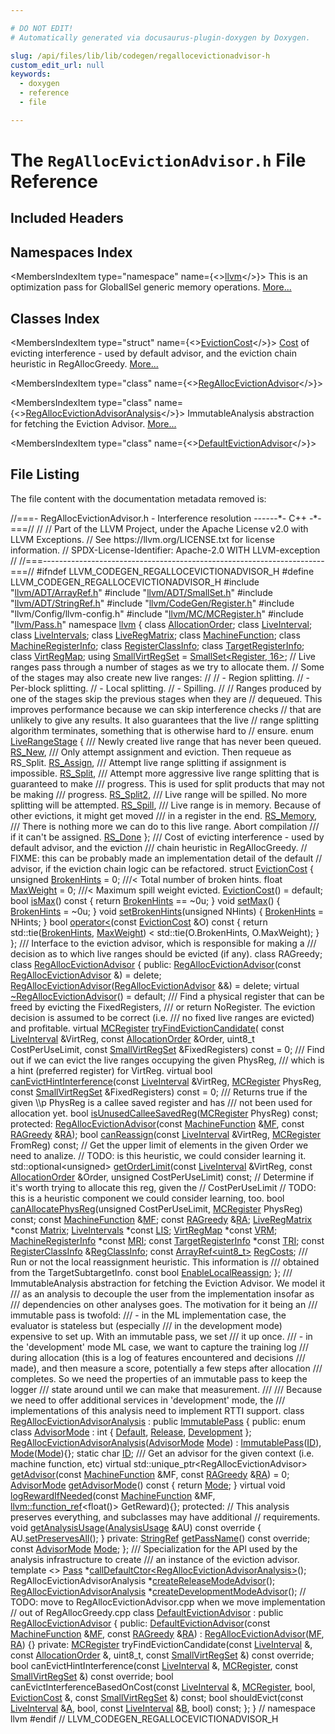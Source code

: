 ```yaml
---

# DO NOT EDIT!
# Automatically generated via docusaurus-plugin-doxygen by Doxygen.

slug: /api/files/lib/lib/codegen/regallocevictionadvisor-h
custom_edit_url: null
keywords:
  - doxygen
  - reference
  - file

---
```





# The `RegAllocEvictionAdvisor.h` File Reference

<DoxygenPage pluginConfig={pluginConfig}>



## Included Headers

<IncludesList>
<IncludesListItem
  filePath="llvm/ADT/ArrayRef.h"
  permalink="/docs/api/files/include/include/llvm/include/llvm/adt/arrayref-h"
  isLocal="true" />
<IncludesListItem
  filePath="llvm/ADT/SmallSet.h"
  permalink="/docs/api/files/include/include/llvm/include/llvm/adt/smallset-h"
  isLocal="true" />
<IncludesListItem
  filePath="llvm/ADT/StringRef.h"
  permalink="/docs/api/files/include/include/llvm/include/llvm/adt/stringref-h"
  isLocal="true" />
<IncludesListItem
  filePath="llvm/CodeGen/Register.h"
  permalink="/docs/api/files/include/include/llvm/include/llvm/codegen/register-h"
  isLocal="true" />
<IncludesListItem
  filePath="llvm/Config/llvm-config.h"
  permalink=""
  isLocal="true" />
<IncludesListItem
  filePath="llvm/MC/MCRegister.h"
  permalink="/docs/api/files/include/include/llvm/include/llvm/mc/mcregister-h"
  isLocal="true" />
<IncludesListItem
  filePath="llvm/Pass.h"
  permalink="/docs/api/files/include/include/llvm/pass-h"
  isLocal="true" />
</IncludesList>

## Namespaces Index

<MembersIndex>

<MembersIndexItem
  type="namespace"
  name={<><a href="/docs/api/namespaces/llvm">llvm</a></>}>
This is an optimization pass for GlobalISel generic memory operations. <a href="/docs/api/namespaces/llvm/#details">More...</a>
</MembersIndexItem>

</MembersIndex>

## Classes Index

<MembersIndex>

<MembersIndexItem
  type="struct"
  name={<><a href="/docs/api/structs/llvm/evictioncost">EvictionCost</a></>}>
<a href="/docs/api/namespaces/llvm/#a19921a3ceb99548f498d3df118eda9ed">Cost</a> of evicting interference - used by default advisor, and the eviction chain heuristic in RegAllocGreedy. <a href="/docs/api/structs/llvm/evictioncost/#details">More...</a>
</MembersIndexItem>

<MembersIndexItem
  type="class"
  name={<><a href="/docs/api/classes/llvm/regallocevictionadvisor">RegAllocEvictionAdvisor</a></>}>
</MembersIndexItem>

<MembersIndexItem
  type="class"
  name={<><a href="/docs/api/classes/llvm/regallocevictionadvisoranalysis">RegAllocEvictionAdvisorAnalysis</a></>}>
ImmutableAnalysis abstraction for fetching the Eviction Advisor. <a href="/docs/api/classes/llvm/regallocevictionadvisoranalysis/#details">More...</a>
</MembersIndexItem>

<MembersIndexItem
  type="class"
  name={<><a href="/docs/api/classes/llvm/defaultevictionadvisor">DefaultEvictionAdvisor</a></>}>
</MembersIndexItem>

</MembersIndex>


## File Listing

The file content with the documentation metadata removed is:

<ProgramListing>

<Link id="l00001" /><CodeLine lineNumber="1"><span class="doxyHighlightComment">//===- RegAllocEvictionAdvisor.h - Interference resolution ------&#42;- C++ -&#42;-===//</span></CodeLine>
<Link id="l00002" /><CodeLine lineNumber="2"><span class="doxyHighlightComment">//</span></CodeLine>
<Link id="l00003" /><CodeLine lineNumber="3"><span class="doxyHighlightComment">// Part of the LLVM Project, under the Apache License v2.0 with LLVM Exceptions.</span></CodeLine>
<Link id="l00004" /><CodeLine lineNumber="4"><span class="doxyHighlightComment">// See https://llvm.org/LICENSE.txt for license information.</span></CodeLine>
<Link id="l00005" /><CodeLine lineNumber="5"><span class="doxyHighlightComment">// SPDX-License-Identifier: Apache-2.0 WITH LLVM-exception</span></CodeLine>
<Link id="l00006" /><CodeLine lineNumber="6"><span class="doxyHighlightComment">//</span></CodeLine>
<Link id="l00007" /><CodeLine lineNumber="7"><span class="doxyHighlightComment">//===----------------------------------------------------------------------===//</span></CodeLine>
<Link id="l00008" /><CodeLine lineNumber="8"></CodeLine>
<Link id="l00009" /><CodeLine lineNumber="9"><span class="doxyHighlightPreprocessor">#ifndef LLVM&#95;CODEGEN&#95;REGALLOCEVICTIONADVISOR&#95;H</span></CodeLine>
<Link id="l00010" /><CodeLine lineNumber="10"><span class="doxyHighlightPreprocessor">#define LLVM&#95;CODEGEN&#95;REGALLOCEVICTIONADVISOR&#95;H</span></CodeLine>
<Link id="l00011" /><CodeLine lineNumber="11"></CodeLine>
<Link id="l00012" /><CodeLine lineNumber="12"><span class="doxyHighlightPreprocessor">#include &quot;<a href="/docs/api/files/include/include/llvm/include/llvm/adt/arrayref-h">llvm/ADT/ArrayRef.h</a>&quot;</span></CodeLine>
<Link id="l00013" /><CodeLine lineNumber="13"><span class="doxyHighlightPreprocessor">#include &quot;<a href="/docs/api/files/include/include/llvm/include/llvm/adt/smallset-h">llvm/ADT/SmallSet.h</a>&quot;</span></CodeLine>
<Link id="l00014" /><CodeLine lineNumber="14"><span class="doxyHighlightPreprocessor">#include &quot;<a href="/docs/api/files/include/include/llvm/include/llvm/adt/stringref-h">llvm/ADT/StringRef.h</a>&quot;</span></CodeLine>
<Link id="l00015" /><CodeLine lineNumber="15"><span class="doxyHighlightPreprocessor">#include &quot;<a href="/docs/api/files/include/include/llvm/include/llvm/codegen/register-h">llvm/CodeGen/Register.h</a>&quot;</span></CodeLine>
<Link id="l00016" /><CodeLine lineNumber="16"><span class="doxyHighlightPreprocessor">#include &quot;llvm/Config/llvm-config.h&quot;</span></CodeLine>
<Link id="l00017" /><CodeLine lineNumber="17"><span class="doxyHighlightPreprocessor">#include &quot;<a href="/docs/api/files/include/include/llvm/include/llvm/mc/mcregister-h">llvm/MC/MCRegister.h</a>&quot;</span></CodeLine>
<Link id="l00018" /><CodeLine lineNumber="18"><span class="doxyHighlightPreprocessor">#include &quot;<a href="/docs/api/files/include/include/llvm/pass-h">llvm/Pass.h</a>&quot;</span></CodeLine>
<Link id="l00019" /><CodeLine lineNumber="19"></CodeLine>
<Link id="l00020" /><CodeLine lineNumber="20"><span class="doxyHighlightKeyword">namespace </span><span class="doxyHighlight"><a href="/docs/api/namespaces/llvm">llvm</a> &#123;</span></CodeLine>
<Link id="l00021" /><CodeLine lineNumber="21"><span class="doxyHighlightKeyword">class </span><span class="doxyHighlight"><a href="/docs/api/classes/llvm/allocationorder">AllocationOrder</a>;</span></CodeLine>
<Link id="l00022" /><CodeLine lineNumber="22"><span class="doxyHighlightKeyword">class </span><span class="doxyHighlight"><a href="/docs/api/classes/llvm/liveinterval">LiveInterval</a>;</span></CodeLine>
<Link id="l00023" /><CodeLine lineNumber="23"><span class="doxyHighlightKeyword">class </span><span class="doxyHighlight"><a href="/docs/api/classes/llvm/liveintervals">LiveIntervals</a>;</span></CodeLine>
<Link id="l00024" /><CodeLine lineNumber="24"><span class="doxyHighlightKeyword">class </span><span class="doxyHighlight"><a href="/docs/api/classes/llvm/liveregmatrix">LiveRegMatrix</a>;</span></CodeLine>
<Link id="l00025" /><CodeLine lineNumber="25"><span class="doxyHighlightKeyword">class </span><span class="doxyHighlight"><a href="/docs/api/classes/llvm/machinefunction">MachineFunction</a>;</span></CodeLine>
<Link id="l00026" /><CodeLine lineNumber="26"><span class="doxyHighlightKeyword">class </span><span class="doxyHighlight"><a href="/docs/api/classes/llvm/machineregisterinfo">MachineRegisterInfo</a>;</span></CodeLine>
<Link id="l00027" /><CodeLine lineNumber="27"><span class="doxyHighlightKeyword">class </span><span class="doxyHighlight"><a href="/docs/api/classes/llvm/registerclassinfo">RegisterClassInfo</a>;</span></CodeLine>
<Link id="l00028" /><CodeLine lineNumber="28"><span class="doxyHighlightKeyword">class </span><span class="doxyHighlight"><a href="/docs/api/classes/llvm/targetregisterinfo">TargetRegisterInfo</a>;</span></CodeLine>
<Link id="l00029" /><CodeLine lineNumber="29"><span class="doxyHighlightKeyword">class </span><span class="doxyHighlight"><a href="/docs/api/classes/llvm/virtregmap">VirtRegMap</a>;</span></CodeLine>
<Link id="l00030" /><CodeLine lineNumber="30"></CodeLine>
<Link id="l00031" /><CodeLine lineNumber="31" lineLink="/docs/api/namespaces/llvm/#a1d6cfdcc234093f39fb0719ddb649500"><span class="doxyHighlightKeyword">using </span><span class="doxyHighlight"><a href="/docs/api/namespaces/llvm/#a1d6cfdcc234093f39fb0719ddb649500">SmallVirtRegSet</a> = <a href="/docs/api/classes/llvm/smallset">SmallSet&lt;Register, 16&gt;</a>;</span></CodeLine>
<Link id="l00032" /><CodeLine lineNumber="32"></CodeLine>
<Link id="l00033" /><CodeLine lineNumber="33"><span class="doxyHighlightComment">// Live ranges pass through a number of stages as we try to allocate them.</span></CodeLine>
<Link id="l00034" /><CodeLine lineNumber="34"><span class="doxyHighlightComment">// Some of the stages may also create new live ranges:</span></CodeLine>
<Link id="l00035" /><CodeLine lineNumber="35"><span class="doxyHighlightComment">//</span></CodeLine>
<Link id="l00036" /><CodeLine lineNumber="36"><span class="doxyHighlightComment">// - Region splitting.</span></CodeLine>
<Link id="l00037" /><CodeLine lineNumber="37"><span class="doxyHighlightComment">// - Per-block splitting.</span></CodeLine>
<Link id="l00038" /><CodeLine lineNumber="38"><span class="doxyHighlightComment">// - Local splitting.</span></CodeLine>
<Link id="l00039" /><CodeLine lineNumber="39"><span class="doxyHighlightComment">// - Spilling.</span></CodeLine>
<Link id="l00040" /><CodeLine lineNumber="40"><span class="doxyHighlightComment">//</span></CodeLine>
<Link id="l00041" /><CodeLine lineNumber="41"><span class="doxyHighlightComment">// Ranges produced by one of the stages skip the previous stages when they are</span></CodeLine>
<Link id="l00042" /><CodeLine lineNumber="42"><span class="doxyHighlightComment">// dequeued. This improves performance because we can skip interference checks</span></CodeLine>
<Link id="l00043" /><CodeLine lineNumber="43"><span class="doxyHighlightComment">// that are unlikely to give any results. It also guarantees that the live</span></CodeLine>
<Link id="l00044" /><CodeLine lineNumber="44"><span class="doxyHighlightComment">// range splitting algorithm terminates, something that is otherwise hard to</span></CodeLine>
<Link id="l00045" /><CodeLine lineNumber="45"><span class="doxyHighlightComment">// ensure.</span></CodeLine>
<Link id="l00046" /><CodeLine lineNumber="46" lineLink="/docs/api/namespaces/llvm/#a81973eb0c2304a2d8a2f44d7d3da8fa4"><span class="doxyHighlightKeyword">enum</span><span class="doxyHighlight"> <a href="/docs/api/namespaces/llvm/#a81973eb0c2304a2d8a2f44d7d3da8fa4">LiveRangeStage</a> &#123;</span></CodeLine>
<Link id="l00047" /><CodeLine lineNumber="47"><span class="doxyHighlightComment">  /// Newly created live range that has never been queued.</span></CodeLine>
<Link id="l00048" /><CodeLine lineNumber="48" lineLink="/docs/api/namespaces/llvm/#a81973eb0c2304a2d8a2f44d7d3da8fa4aaf834b42b2a0d02d826326e0f0ec6d17"><span class="doxyHighlight">  <a href="/docs/api/namespaces/llvm/#a81973eb0c2304a2d8a2f44d7d3da8fa4aaf834b42b2a0d02d826326e0f0ec6d17">RS&#95;New</a>,</span></CodeLine>
<Link id="l00049" /><CodeLine lineNumber="49"></CodeLine>
<Link id="l00050" /><CodeLine lineNumber="50"><span class="doxyHighlightComment">  /// Only attempt assignment and eviction. Then requeue as RS&#95;Split.</span></CodeLine>
<Link id="l00051" /><CodeLine lineNumber="51" lineLink="/docs/api/namespaces/llvm/#a81973eb0c2304a2d8a2f44d7d3da8fa4ab9fd263985d7038e6bf2aa95b9d78f71"><span class="doxyHighlight">  <a href="/docs/api/namespaces/llvm/#a81973eb0c2304a2d8a2f44d7d3da8fa4ab9fd263985d7038e6bf2aa95b9d78f71">RS&#95;Assign</a>,</span></CodeLine>
<Link id="l00052" /><CodeLine lineNumber="52"></CodeLine>
<Link id="l00053" /><CodeLine lineNumber="53"><span class="doxyHighlightComment">  /// Attempt live range splitting if assignment is impossible.</span></CodeLine>
<Link id="l00054" /><CodeLine lineNumber="54" lineLink="/docs/api/namespaces/llvm/#a81973eb0c2304a2d8a2f44d7d3da8fa4aa1960643af2f8c3fe5c97a4cda996619"><span class="doxyHighlight">  <a href="/docs/api/namespaces/llvm/#a81973eb0c2304a2d8a2f44d7d3da8fa4aa1960643af2f8c3fe5c97a4cda996619">RS&#95;Split</a>,</span></CodeLine>
<Link id="l00055" /><CodeLine lineNumber="55"></CodeLine>
<Link id="l00056" /><CodeLine lineNumber="56"><span class="doxyHighlightComment">  /// Attempt more aggressive live range splitting that is guaranteed to make</span></CodeLine>
<Link id="l00057" /><CodeLine lineNumber="57"><span class="doxyHighlightComment">  /// progress.  This is used for split products that may not be making</span></CodeLine>
<Link id="l00058" /><CodeLine lineNumber="58"><span class="doxyHighlightComment">  /// progress.</span></CodeLine>
<Link id="l00059" /><CodeLine lineNumber="59" lineLink="/docs/api/namespaces/llvm/#a81973eb0c2304a2d8a2f44d7d3da8fa4a19273cebb739bf7e6bf1acc0393c6dad"><span class="doxyHighlight">  <a href="/docs/api/namespaces/llvm/#a81973eb0c2304a2d8a2f44d7d3da8fa4a19273cebb739bf7e6bf1acc0393c6dad">RS&#95;Split2</a>,</span></CodeLine>
<Link id="l00060" /><CodeLine lineNumber="60"></CodeLine>
<Link id="l00061" /><CodeLine lineNumber="61"><span class="doxyHighlightComment">  /// Live range will be spilled.  No more splitting will be attempted.</span></CodeLine>
<Link id="l00062" /><CodeLine lineNumber="62" lineLink="/docs/api/namespaces/llvm/#a81973eb0c2304a2d8a2f44d7d3da8fa4a9cd7330a76c1cb3b85bc898ff6d80fba"><span class="doxyHighlight">  <a href="/docs/api/namespaces/llvm/#a81973eb0c2304a2d8a2f44d7d3da8fa4a9cd7330a76c1cb3b85bc898ff6d80fba">RS&#95;Spill</a>,</span></CodeLine>
<Link id="l00063" /><CodeLine lineNumber="63"></CodeLine>
<Link id="l00064" /><CodeLine lineNumber="64"><span class="doxyHighlightComment">  /// Live range is in memory. Because of other evictions, it might get moved</span></CodeLine>
<Link id="l00065" /><CodeLine lineNumber="65"><span class="doxyHighlightComment">  /// in a register in the end.</span></CodeLine>
<Link id="l00066" /><CodeLine lineNumber="66" lineLink="/docs/api/namespaces/llvm/#a81973eb0c2304a2d8a2f44d7d3da8fa4ae983c4728340c2ff4e464b1eb59016ac"><span class="doxyHighlight">  <a href="/docs/api/namespaces/llvm/#a81973eb0c2304a2d8a2f44d7d3da8fa4ae983c4728340c2ff4e464b1eb59016ac">RS&#95;Memory</a>,</span></CodeLine>
<Link id="l00067" /><CodeLine lineNumber="67"></CodeLine>
<Link id="l00068" /><CodeLine lineNumber="68"><span class="doxyHighlightComment">  /// There is nothing more we can do to this live range.  Abort compilation</span></CodeLine>
<Link id="l00069" /><CodeLine lineNumber="69"><span class="doxyHighlightComment">  /// if it can&#39;t be assigned.</span></CodeLine>
<Link id="l00070" /><CodeLine lineNumber="70" lineLink="/docs/api/namespaces/llvm/#a81973eb0c2304a2d8a2f44d7d3da8fa4ab3dc0864c572a7f8895334b0f8d235d4"><span class="doxyHighlight">  <a href="/docs/api/namespaces/llvm/#a81973eb0c2304a2d8a2f44d7d3da8fa4ab3dc0864c572a7f8895334b0f8d235d4">RS&#95;Done</a></span></CodeLine>
<Link id="l00071" /><CodeLine lineNumber="71"><span class="doxyHighlight">&#125;;</span></CodeLine>
<Link id="l00072" /><CodeLine lineNumber="72"></CodeLine>
<Link id="l00073" /><CodeLine lineNumber="73"><span class="doxyHighlightComment">/// Cost of evicting interference - used by default advisor, and the eviction</span></CodeLine>
<Link id="l00074" /><CodeLine lineNumber="74"><span class="doxyHighlightComment">/// chain heuristic in RegAllocGreedy.</span></CodeLine>
<Link id="l00075" /><CodeLine lineNumber="75"><span class="doxyHighlightComment">// FIXME: this can be probably made an implementation detail of the default</span></CodeLine>
<Link id="l00076" /><CodeLine lineNumber="76"><span class="doxyHighlightComment">// advisor, if the eviction chain logic can be refactored.</span></CodeLine>
<Link id="l00077" /><CodeLine lineNumber="77" lineLink="/docs/api/structs/llvm/evictioncost"><span class="doxyHighlightKeyword">struct </span><span class="doxyHighlight"><a href="/docs/api/structs/llvm/evictioncost/#a68797a3f2fe593444039c2d42dd6dc73">EvictionCost</a> &#123;</span></CodeLine>
<Link id="l00078" /><CodeLine lineNumber="78" lineLink="/docs/api/structs/llvm/evictioncost/#a8008c0c74a3072c94a2884490c9afd85"><span class="doxyHighlight">  </span><span class="doxyHighlightKeywordType">unsigned</span><span class="doxyHighlight"> <a href="/docs/api/structs/llvm/evictioncost/#a8008c0c74a3072c94a2884490c9afd85">BrokenHints</a> = 0; </span><span class="doxyHighlightComment">///&lt; Total number of broken hints.</span></CodeLine>
<Link id="l00079" /><CodeLine lineNumber="79" lineLink="/docs/api/structs/llvm/evictioncost/#a9a08b74d862e71c5e6268808ac546fad"><span class="doxyHighlight">  </span><span class="doxyHighlightKeywordType">float</span><span class="doxyHighlight"> <a href="/docs/api/structs/llvm/evictioncost/#a9a08b74d862e71c5e6268808ac546fad">MaxWeight</a> = 0;      </span><span class="doxyHighlightComment">///&lt; Maximum spill weight evicted.</span></CodeLine>
<Link id="l00080" /><CodeLine lineNumber="80"></CodeLine>
<Link id="l00081" /><CodeLine lineNumber="81" lineLink="/docs/api/structs/llvm/evictioncost/#a68797a3f2fe593444039c2d42dd6dc73"><span class="doxyHighlight">  <a href="/docs/api/structs/llvm/evictioncost/#a68797a3f2fe593444039c2d42dd6dc73">EvictionCost</a>() = </span><span class="doxyHighlightKeywordFlow">default</span><span class="doxyHighlight">;</span></CodeLine>
<Link id="l00082" /><CodeLine lineNumber="82"></CodeLine>
<Link id="l00083" /><CodeLine lineNumber="83" lineLink="/docs/api/structs/llvm/evictioncost/#a448edc968e9496c021b525db32d4fd7b"><span class="doxyHighlight">  </span><span class="doxyHighlightKeywordType">bool</span><span class="doxyHighlight"> <a href="/docs/api/structs/llvm/evictioncost/#a448edc968e9496c021b525db32d4fd7b">isMax</a>()</span><span class="doxyHighlightKeyword"> const </span><span class="doxyHighlight">&#123; </span><span class="doxyHighlightKeywordFlow">return</span><span class="doxyHighlight"> <a href="/docs/api/structs/llvm/evictioncost/#a8008c0c74a3072c94a2884490c9afd85">BrokenHints</a> == ~0u; &#125;</span></CodeLine>
<Link id="l00084" /><CodeLine lineNumber="84"></CodeLine>
<Link id="l00085" /><CodeLine lineNumber="85" lineLink="/docs/api/structs/llvm/evictioncost/#ae282295291d163f681593b5ba5dae790"><span class="doxyHighlight">  </span><span class="doxyHighlightKeywordType">void</span><span class="doxyHighlight"> <a href="/docs/api/structs/llvm/evictioncost/#ae282295291d163f681593b5ba5dae790">setMax</a>() &#123; <a href="/docs/api/structs/llvm/evictioncost/#a8008c0c74a3072c94a2884490c9afd85">BrokenHints</a> = ~0u; &#125;</span></CodeLine>
<Link id="l00086" /><CodeLine lineNumber="86"></CodeLine>
<Link id="l00087" /><CodeLine lineNumber="87" lineLink="/docs/api/structs/llvm/evictioncost/#af4919b2f47e0c0b353dd204c3080a911"><span class="doxyHighlight">  </span><span class="doxyHighlightKeywordType">void</span><span class="doxyHighlight"> <a href="/docs/api/structs/llvm/evictioncost/#af4919b2f47e0c0b353dd204c3080a911">setBrokenHints</a>(</span><span class="doxyHighlightKeywordType">unsigned</span><span class="doxyHighlight"> NHints) &#123; <a href="/docs/api/structs/llvm/evictioncost/#a8008c0c74a3072c94a2884490c9afd85">BrokenHints</a> = NHints; &#125;</span></CodeLine>
<Link id="l00088" /><CodeLine lineNumber="88"></CodeLine>
<Link id="l00089" /><CodeLine lineNumber="89" lineLink="/docs/api/structs/llvm/evictioncost/#a99ce8d8f16de5a55d2acc4675c8d20f9"><span class="doxyHighlight">  </span><span class="doxyHighlightKeywordType">bool</span><span class="doxyHighlight"> <a href="/docs/api/structs/llvm/evictioncost/#a99ce8d8f16de5a55d2acc4675c8d20f9">operator&lt;</a>(</span><span class="doxyHighlightKeyword">const</span><span class="doxyHighlight"> <a href="/docs/api/structs/llvm/evictioncost/#a68797a3f2fe593444039c2d42dd6dc73">EvictionCost</a> &amp;O)</span><span class="doxyHighlightKeyword"> const </span><span class="doxyHighlight">&#123;</span></CodeLine>
<Link id="l00090" /><CodeLine lineNumber="90"><span class="doxyHighlight">    </span><span class="doxyHighlightKeywordFlow">return</span><span class="doxyHighlight"> std::tie(<a href="/docs/api/structs/llvm/evictioncost/#a8008c0c74a3072c94a2884490c9afd85">BrokenHints</a>, <a href="/docs/api/structs/llvm/evictioncost/#a9a08b74d862e71c5e6268808ac546fad">MaxWeight</a>) &lt;</span></CodeLine>
<Link id="l00091" /><CodeLine lineNumber="91"><span class="doxyHighlight">           std::tie(O.BrokenHints, O.MaxWeight);</span></CodeLine>
<Link id="l00092" /><CodeLine lineNumber="92"><span class="doxyHighlight">  &#125;</span></CodeLine>
<Link id="l00093" /><CodeLine lineNumber="93"><span class="doxyHighlight">&#125;;</span></CodeLine>
<Link id="l00094" /><CodeLine lineNumber="94"></CodeLine>
<Link id="l00095" /><CodeLine lineNumber="95"><span class="doxyHighlightComment">/// Interface to the eviction advisor, which is responsible for making a</span></CodeLine>
<Link id="l00096" /><CodeLine lineNumber="96"><span class="doxyHighlightComment">/// decision as to which live ranges should be evicted (if any).</span></CodeLine>
<Link id="l00097" /><CodeLine lineNumber="97"><span class="doxyHighlightKeyword">class </span><span class="doxyHighlight">RAGreedy;</span></CodeLine>
<Link id="l00098" /><CodeLine lineNumber="98" lineLink="/docs/api/classes/llvm/regallocevictionadvisor"><span class="doxyHighlightKeyword">class </span><span class="doxyHighlight"><a href="/docs/api/classes/llvm/regallocevictionadvisor/#a8b0b4e86b4e406fa43f4768f55dd738f">RegAllocEvictionAdvisor</a> &#123;</span></CodeLine>
<Link id="l00099" /><CodeLine lineNumber="99"><span class="doxyHighlightKeyword">public</span><span class="doxyHighlight">:</span></CodeLine>
<Link id="l00100" /><CodeLine lineNumber="100" lineLink="/docs/api/classes/llvm/regallocevictionadvisor/#a8b0b4e86b4e406fa43f4768f55dd738f"><span class="doxyHighlight">  <a href="/docs/api/classes/llvm/regallocevictionadvisor/#a8b0b4e86b4e406fa43f4768f55dd738f">RegAllocEvictionAdvisor</a>(</span><span class="doxyHighlightKeyword">const</span><span class="doxyHighlight"> <a href="/docs/api/classes/llvm/regallocevictionadvisor/#a8b0b4e86b4e406fa43f4768f55dd738f">RegAllocEvictionAdvisor</a> &amp;) = </span><span class="doxyHighlightKeyword">delete</span><span class="doxyHighlight">;</span></CodeLine>
<Link id="l00101" /><CodeLine lineNumber="101" lineLink="/docs/api/classes/llvm/regallocevictionadvisor/#a1d4996508f4a35ec7352f1875d0d64c8"><span class="doxyHighlight">  <a href="/docs/api/classes/llvm/regallocevictionadvisor/#a1d4996508f4a35ec7352f1875d0d64c8">RegAllocEvictionAdvisor</a>(<a href="/docs/api/classes/llvm/regallocevictionadvisor/#a8b0b4e86b4e406fa43f4768f55dd738f">RegAllocEvictionAdvisor</a> &amp;&amp;) = </span><span class="doxyHighlightKeyword">delete</span><span class="doxyHighlight">;</span></CodeLine>
<Link id="l00102" /><CodeLine lineNumber="102" lineLink="/docs/api/classes/llvm/regallocevictionadvisor/#ab2c111eb8eb4d1a6dfbc44771fc7550e"><span class="doxyHighlight">  </span><span class="doxyHighlightKeyword">virtual</span><span class="doxyHighlight"> <a href="/docs/api/classes/llvm/regallocevictionadvisor/#ab2c111eb8eb4d1a6dfbc44771fc7550e">~RegAllocEvictionAdvisor</a>() = </span><span class="doxyHighlightKeywordFlow">default</span><span class="doxyHighlight">;</span></CodeLine>
<Link id="l00103" /><CodeLine lineNumber="103"></CodeLine>
<Link id="l00104" /><CodeLine lineNumber="104"><span class="doxyHighlightComment">  /// Find a physical register that can be freed by evicting the FixedRegisters,</span></CodeLine>
<Link id="l00105" /><CodeLine lineNumber="105"><span class="doxyHighlightComment">  /// or return NoRegister. The eviction decision is assumed to be correct (i.e.</span></CodeLine>
<Link id="l00106" /><CodeLine lineNumber="106"><span class="doxyHighlightComment">  /// no fixed live ranges are evicted) and profitable.</span></CodeLine>
<Link id="l00107" /><CodeLine lineNumber="107" lineLink="/docs/api/classes/llvm/regallocevictionadvisor/#a4788ed56977563b684675e9394cbb56f"><span class="doxyHighlight">  </span><span class="doxyHighlightKeyword">virtual</span><span class="doxyHighlight"> <a href="/docs/api/classes/llvm/mcregister">MCRegister</a> <a href="/docs/api/classes/llvm/regallocevictionadvisor/#a4788ed56977563b684675e9394cbb56f">tryFindEvictionCandidate</a>(</span></CodeLine>
<Link id="l00108" /><CodeLine lineNumber="108"><span class="doxyHighlight">      </span><span class="doxyHighlightKeyword">const</span><span class="doxyHighlight"> <a href="/docs/api/classes/llvm/liveinterval">LiveInterval</a> &amp;VirtReg, </span><span class="doxyHighlightKeyword">const</span><span class="doxyHighlight"> <a href="/docs/api/classes/llvm/allocationorder">AllocationOrder</a> &amp;Order,</span></CodeLine>
<Link id="l00109" /><CodeLine lineNumber="109"><span class="doxyHighlight">      uint8&#95;t CostPerUseLimit, </span><span class="doxyHighlightKeyword">const</span><span class="doxyHighlight"> <a href="/docs/api/namespaces/llvm/#a1d6cfdcc234093f39fb0719ddb649500">SmallVirtRegSet</a> &amp;FixedRegisters) </span><span class="doxyHighlightKeyword">const</span><span class="doxyHighlight"> = 0;</span></CodeLine>
<Link id="l00110" /><CodeLine lineNumber="110"></CodeLine>
<Link id="l00111" /><CodeLine lineNumber="111"><span class="doxyHighlightComment">  /// Find out if we can evict the live ranges occupying the given PhysReg,</span></CodeLine>
<Link id="l00112" /><CodeLine lineNumber="112"><span class="doxyHighlightComment">  /// which is a hint (preferred register) for VirtReg.</span></CodeLine>
<Link id="l00113" /><CodeLine lineNumber="113"><span class="doxyHighlight">  </span><span class="doxyHighlightKeyword">virtual</span><span class="doxyHighlight"> </span><span class="doxyHighlightKeywordType">bool</span></CodeLine>
<Link id="l00114" /><CodeLine lineNumber="114" lineLink="/docs/api/classes/llvm/regallocevictionadvisor/#a12fa23ba554defbd00ab700ffece0eb5"><span class="doxyHighlight">  <a href="/docs/api/classes/llvm/regallocevictionadvisor/#a12fa23ba554defbd00ab700ffece0eb5">canEvictHintInterference</a>(</span><span class="doxyHighlightKeyword">const</span><span class="doxyHighlight"> <a href="/docs/api/classes/llvm/liveinterval">LiveInterval</a> &amp;VirtReg, <a href="/docs/api/classes/llvm/mcregister">MCRegister</a> PhysReg,</span></CodeLine>
<Link id="l00115" /><CodeLine lineNumber="115"><span class="doxyHighlight">                           </span><span class="doxyHighlightKeyword">const</span><span class="doxyHighlight"> <a href="/docs/api/namespaces/llvm/#a1d6cfdcc234093f39fb0719ddb649500">SmallVirtRegSet</a> &amp;FixedRegisters) </span><span class="doxyHighlightKeyword">const</span><span class="doxyHighlight"> = 0;</span></CodeLine>
<Link id="l00116" /><CodeLine lineNumber="116"></CodeLine>
<Link id="l00117" /><CodeLine lineNumber="117"><span class="doxyHighlightComment">  /// Returns true if the given \\p PhysReg is a callee saved register and has</span></CodeLine>
<Link id="l00118" /><CodeLine lineNumber="118"><span class="doxyHighlightComment">  /// not been used for allocation yet.</span></CodeLine>
<Link id="l00119" /><CodeLine lineNumber="119"><span class="doxyHighlight">  </span><span class="doxyHighlightKeywordType">bool</span><span class="doxyHighlight"> <a href="/docs/api/classes/llvm/regallocevictionadvisor/#a7668040bfd8eabd52974d0d17645c5f3">isUnusedCalleeSavedReg</a>(<a href="/docs/api/classes/llvm/mcregister">MCRegister</a> PhysReg) </span><span class="doxyHighlightKeyword">const</span><span class="doxyHighlight">;</span></CodeLine>
<Link id="l00120" /><CodeLine lineNumber="120"></CodeLine>
<Link id="l00121" /><CodeLine lineNumber="121"><span class="doxyHighlightKeyword">protected</span><span class="doxyHighlight">:</span></CodeLine>
<Link id="l00122" /><CodeLine lineNumber="122"><span class="doxyHighlight">  <a href="/docs/api/classes/llvm/regallocevictionadvisor/#a8b0b4e86b4e406fa43f4768f55dd738f">RegAllocEvictionAdvisor</a>(</span><span class="doxyHighlightKeyword">const</span><span class="doxyHighlight"> <a href="/docs/api/classes/llvm/machinefunction">MachineFunction</a> &amp;<a href="/docs/api/classes/llvm/regallocevictionadvisor/#a6ef24df2a7b1a0c199e1933face85e44">MF</a>, </span><span class="doxyHighlightKeyword">const</span><span class="doxyHighlight"> <a href="/docs/api/classes/llvm/ragreedy">RAGreedy</a> &amp;<a href="/docs/api/classes/llvm/regallocevictionadvisor/#a81658f4e8af40f2d2a6bb91ea807042b">RA</a>);</span></CodeLine>
<Link id="l00123" /><CodeLine lineNumber="123"></CodeLine>
<Link id="l00124" /><CodeLine lineNumber="124"><span class="doxyHighlight">  </span><span class="doxyHighlightKeywordType">bool</span><span class="doxyHighlight"> <a href="/docs/api/classes/llvm/regallocevictionadvisor/#ab0ec56bd57b2676e33aa9f1b0213f0a4">canReassign</a>(</span><span class="doxyHighlightKeyword">const</span><span class="doxyHighlight"> <a href="/docs/api/classes/llvm/liveinterval">LiveInterval</a> &amp;VirtReg, <a href="/docs/api/classes/llvm/mcregister">MCRegister</a> FromReg) </span><span class="doxyHighlightKeyword">const</span><span class="doxyHighlight">;</span></CodeLine>
<Link id="l00125" /><CodeLine lineNumber="125"></CodeLine>
<Link id="l00126" /><CodeLine lineNumber="126"><span class="doxyHighlight">  </span><span class="doxyHighlightComment">// Get the upper limit of elements in the given Order we need to analize.</span></CodeLine>
<Link id="l00127" /><CodeLine lineNumber="127"><span class="doxyHighlight">  </span><span class="doxyHighlightComment">// TODO: is this heuristic,  we could consider learning it.</span></CodeLine>
<Link id="l00128" /><CodeLine lineNumber="128"><span class="doxyHighlight">  std::optional&lt;unsigned&gt; <a href="/docs/api/classes/llvm/regallocevictionadvisor/#a3d78f0675943050b646535282e211da6">getOrderLimit</a>(</span><span class="doxyHighlightKeyword">const</span><span class="doxyHighlight"> <a href="/docs/api/classes/llvm/liveinterval">LiveInterval</a> &amp;VirtReg,</span></CodeLine>
<Link id="l00129" /><CodeLine lineNumber="129"><span class="doxyHighlight">                                        </span><span class="doxyHighlightKeyword">const</span><span class="doxyHighlight"> <a href="/docs/api/classes/llvm/allocationorder">AllocationOrder</a> &amp;Order,</span></CodeLine>
<Link id="l00130" /><CodeLine lineNumber="130"><span class="doxyHighlight">                                        </span><span class="doxyHighlightKeywordType">unsigned</span><span class="doxyHighlight"> CostPerUseLimit) </span><span class="doxyHighlightKeyword">const</span><span class="doxyHighlight">;</span></CodeLine>
<Link id="l00131" /><CodeLine lineNumber="131"></CodeLine>
<Link id="l00132" /><CodeLine lineNumber="132"><span class="doxyHighlight">  </span><span class="doxyHighlightComment">// Determine if it&#39;s worth trying to allocate this reg, given the</span></CodeLine>
<Link id="l00133" /><CodeLine lineNumber="133"><span class="doxyHighlight">  </span><span class="doxyHighlightComment">// CostPerUseLimit</span></CodeLine>
<Link id="l00134" /><CodeLine lineNumber="134"><span class="doxyHighlight">  </span><span class="doxyHighlightComment">// TODO: this is a heuristic component we could consider learning, too.</span></CodeLine>
<Link id="l00135" /><CodeLine lineNumber="135"><span class="doxyHighlight">  </span><span class="doxyHighlightKeywordType">bool</span><span class="doxyHighlight"> <a href="/docs/api/classes/llvm/regallocevictionadvisor/#ab73980ecf32dc1f8119938c7bfb390cc">canAllocatePhysReg</a>(</span><span class="doxyHighlightKeywordType">unsigned</span><span class="doxyHighlight"> CostPerUseLimit, <a href="/docs/api/classes/llvm/mcregister">MCRegister</a> PhysReg) </span><span class="doxyHighlightKeyword">const</span><span class="doxyHighlight">;</span></CodeLine>
<Link id="l00136" /><CodeLine lineNumber="136"></CodeLine>
<Link id="l00137" /><CodeLine lineNumber="137" lineLink="/docs/api/classes/llvm/regallocevictionadvisor/#a6ef24df2a7b1a0c199e1933face85e44"><span class="doxyHighlight">  </span><span class="doxyHighlightKeyword">const</span><span class="doxyHighlight"> <a href="/docs/api/classes/llvm/machinefunction">MachineFunction</a> &amp;<a href="/docs/api/classes/llvm/regallocevictionadvisor/#a6ef24df2a7b1a0c199e1933face85e44">MF</a>;</span></CodeLine>
<Link id="l00138" /><CodeLine lineNumber="138" lineLink="/docs/api/classes/llvm/regallocevictionadvisor/#a81658f4e8af40f2d2a6bb91ea807042b"><span class="doxyHighlight">  </span><span class="doxyHighlightKeyword">const</span><span class="doxyHighlight"> <a href="/docs/api/classes/llvm/ragreedy">RAGreedy</a> &amp;<a href="/docs/api/classes/llvm/regallocevictionadvisor/#a81658f4e8af40f2d2a6bb91ea807042b">RA</a>;</span></CodeLine>
<Link id="l00139" /><CodeLine lineNumber="139" lineLink="/docs/api/classes/llvm/regallocevictionadvisor/#ad92ce3f6ffed2f967f22e87b8ff84400"><span class="doxyHighlight">  <a href="/docs/api/classes/llvm/liveregmatrix">LiveRegMatrix</a> &#42;</span><span class="doxyHighlightKeyword">const</span><span class="doxyHighlight"> <a href="/docs/api/classes/llvm/regallocevictionadvisor/#ad92ce3f6ffed2f967f22e87b8ff84400">Matrix</a>;</span></CodeLine>
<Link id="l00140" /><CodeLine lineNumber="140" lineLink="/docs/api/classes/llvm/regallocevictionadvisor/#ac66a00c77cf643e5e9f9074bf0f96425"><span class="doxyHighlight">  <a href="/docs/api/classes/llvm/liveintervals">LiveIntervals</a> &#42;</span><span class="doxyHighlightKeyword">const</span><span class="doxyHighlight"> <a href="/docs/api/classes/llvm/regallocevictionadvisor/#ac66a00c77cf643e5e9f9074bf0f96425">LIS</a>;</span></CodeLine>
<Link id="l00141" /><CodeLine lineNumber="141" lineLink="/docs/api/classes/llvm/regallocevictionadvisor/#a6e2aaf9500c32aa637f07121dc21fd17"><span class="doxyHighlight">  <a href="/docs/api/classes/llvm/virtregmap">VirtRegMap</a> &#42;</span><span class="doxyHighlightKeyword">const</span><span class="doxyHighlight"> <a href="/docs/api/classes/llvm/regallocevictionadvisor/#a6e2aaf9500c32aa637f07121dc21fd17">VRM</a>;</span></CodeLine>
<Link id="l00142" /><CodeLine lineNumber="142" lineLink="/docs/api/classes/llvm/regallocevictionadvisor/#a5d4eb87adc2921aca1db9e5270ad210e"><span class="doxyHighlight">  <a href="/docs/api/classes/llvm/machineregisterinfo">MachineRegisterInfo</a> &#42;</span><span class="doxyHighlightKeyword">const</span><span class="doxyHighlight"> <a href="/docs/api/classes/llvm/regallocevictionadvisor/#a5d4eb87adc2921aca1db9e5270ad210e">MRI</a>;</span></CodeLine>
<Link id="l00143" /><CodeLine lineNumber="143" lineLink="/docs/api/classes/llvm/regallocevictionadvisor/#a00156681d3902a949b4c2e1dfe97bb15"><span class="doxyHighlight">  </span><span class="doxyHighlightKeyword">const</span><span class="doxyHighlight"> <a href="/docs/api/classes/llvm/targetregisterinfo">TargetRegisterInfo</a> &#42;</span><span class="doxyHighlightKeyword">const</span><span class="doxyHighlight"> <a href="/docs/api/classes/llvm/regallocevictionadvisor/#a00156681d3902a949b4c2e1dfe97bb15">TRI</a>;</span></CodeLine>
<Link id="l00144" /><CodeLine lineNumber="144" lineLink="/docs/api/classes/llvm/regallocevictionadvisor/#a6311e341e3f7596d6fb11d181dc251ed"><span class="doxyHighlight">  </span><span class="doxyHighlightKeyword">const</span><span class="doxyHighlight"> <a href="/docs/api/classes/llvm/registerclassinfo">RegisterClassInfo</a> &amp;<a href="/docs/api/classes/llvm/regallocevictionadvisor/#a6311e341e3f7596d6fb11d181dc251ed">RegClassInfo</a>;</span></CodeLine>
<Link id="l00145" /><CodeLine lineNumber="145" lineLink="/docs/api/classes/llvm/regallocevictionadvisor/#a5950a465d7e126c5ef6360ae19855938"><span class="doxyHighlight">  </span><span class="doxyHighlightKeyword">const</span><span class="doxyHighlight"> <a href="/docs/api/classes/llvm/arrayref">ArrayRef&lt;uint8&#95;t&gt;</a> <a href="/docs/api/classes/llvm/regallocevictionadvisor/#a5950a465d7e126c5ef6360ae19855938">RegCosts</a>;</span></CodeLine>
<Link id="l00146" /><CodeLine lineNumber="146"></CodeLine>
<Link id="l00147" /><CodeLine lineNumber="147"><span class="doxyHighlightComment">  /// Run or not the local reassignment heuristic. This information is</span></CodeLine>
<Link id="l00148" /><CodeLine lineNumber="148"><span class="doxyHighlightComment">  /// obtained from the TargetSubtargetInfo.</span></CodeLine>
<Link id="l00149" /><CodeLine lineNumber="149" lineLink="/docs/api/classes/llvm/regallocevictionadvisor/#ab1e7ca6190354a4ad9bb230a96622bae"><span class="doxyHighlight">  </span><span class="doxyHighlightKeyword">const</span><span class="doxyHighlight"> </span><span class="doxyHighlightKeywordType">bool</span><span class="doxyHighlight"> <a href="/docs/api/classes/llvm/regallocevictionadvisor/#ab1e7ca6190354a4ad9bb230a96622bae">EnableLocalReassign</a>;</span></CodeLine>
<Link id="l00150" /><CodeLine lineNumber="150"><span class="doxyHighlight">&#125;;</span></CodeLine>
<Link id="l00151" /><CodeLine lineNumber="151"></CodeLine>
<Link id="l00152" /><CodeLine lineNumber="152"><span class="doxyHighlightComment">/// ImmutableAnalysis abstraction for fetching the Eviction Advisor. We model it</span></CodeLine>
<Link id="l00153" /><CodeLine lineNumber="153"><span class="doxyHighlightComment">/// as an analysis to decouple the user from the implementation insofar as</span></CodeLine>
<Link id="l00154" /><CodeLine lineNumber="154"><span class="doxyHighlightComment">/// dependencies on other analyses goes. The motivation for it being an</span></CodeLine>
<Link id="l00155" /><CodeLine lineNumber="155"><span class="doxyHighlightComment">/// immutable pass is twofold:</span></CodeLine>
<Link id="l00156" /><CodeLine lineNumber="156"><span class="doxyHighlightComment">/// - in the ML implementation case, the evaluator is stateless but (especially</span></CodeLine>
<Link id="l00157" /><CodeLine lineNumber="157"><span class="doxyHighlightComment">/// in the development mode) expensive to set up. With an immutable pass, we set</span></CodeLine>
<Link id="l00158" /><CodeLine lineNumber="158"><span class="doxyHighlightComment">/// it up once.</span></CodeLine>
<Link id="l00159" /><CodeLine lineNumber="159"><span class="doxyHighlightComment">/// - in the &#39;development&#39; mode ML case, we want to capture the training log</span></CodeLine>
<Link id="l00160" /><CodeLine lineNumber="160"><span class="doxyHighlightComment">/// during allocation (this is a log of features encountered and decisions</span></CodeLine>
<Link id="l00161" /><CodeLine lineNumber="161"><span class="doxyHighlightComment">/// made), and then measure a score, potentially a few steps after allocation</span></CodeLine>
<Link id="l00162" /><CodeLine lineNumber="162"><span class="doxyHighlightComment">/// completes. So we need the properties of an immutable pass to keep the logger</span></CodeLine>
<Link id="l00163" /><CodeLine lineNumber="163"><span class="doxyHighlightComment">/// state around until we can make that measurement.</span></CodeLine>
<Link id="l00164" /><CodeLine lineNumber="164"><span class="doxyHighlightComment">///</span></CodeLine>
<Link id="l00165" /><CodeLine lineNumber="165"><span class="doxyHighlightComment">/// Because we need to offer additional services in &#39;development&#39; mode, the</span></CodeLine>
<Link id="l00166" /><CodeLine lineNumber="166"><span class="doxyHighlightComment">/// implementations of this analysis need to implement RTTI support.</span></CodeLine>
<Link id="l00167" /><CodeLine lineNumber="167" lineLink="/docs/api/classes/llvm/regallocevictionadvisoranalysis"><span class="doxyHighlightKeyword">class </span><span class="doxyHighlight"><a href="/docs/api/classes/llvm/regallocevictionadvisoranalysis/#a569f300915b37b41ea6be1f09ec7c0af">RegAllocEvictionAdvisorAnalysis</a> : </span><span class="doxyHighlightKeyword">public</span><span class="doxyHighlight"> <a href="/docs/api/classes/llvm/immutablepass/#a4d664099280bb09275254d64c329d25d">ImmutablePass</a> &#123;</span></CodeLine>
<Link id="l00168" /><CodeLine lineNumber="168"><span class="doxyHighlightKeyword">public</span><span class="doxyHighlight">:</span></CodeLine>
<Link id="l00169" /><CodeLine lineNumber="169" lineLink="/docs/api/classes/llvm/regallocevictionadvisoranalysis/#a02472e81dfeca389aba455abdef60a09"><span class="doxyHighlight">  </span><span class="doxyHighlightKeyword">enum class</span><span class="doxyHighlight"> <a href="/docs/api/classes/llvm/regallocevictionadvisoranalysis/#a02472e81dfeca389aba455abdef60a09">AdvisorMode</a> : </span><span class="doxyHighlightKeywordType">int</span><span class="doxyHighlight"> &#123; <a href="/docs/api/classes/llvm/regallocevictionadvisoranalysis/#a02472e81dfeca389aba455abdef60a09a7a1920d61156abc05a60135aefe8bc67">Default</a>, <a href="/docs/api/classes/llvm/regallocevictionadvisoranalysis/#a02472e81dfeca389aba455abdef60a09ab8e7b465df7c5979dc731d06e84ce2cf">Release</a>, <a href="/docs/api/classes/llvm/regallocevictionadvisoranalysis/#a02472e81dfeca389aba455abdef60a09a330f49df8243756a8a4dc7f7f7ee6dfe">Development</a> &#125;;</span></CodeLine>
<Link id="l00170" /><CodeLine lineNumber="170"></CodeLine>
<Link id="l00171" /><CodeLine lineNumber="171" lineLink="/docs/api/classes/llvm/regallocevictionadvisoranalysis/#a569f300915b37b41ea6be1f09ec7c0af"><span class="doxyHighlight">  <a href="/docs/api/classes/llvm/regallocevictionadvisoranalysis/#a569f300915b37b41ea6be1f09ec7c0af">RegAllocEvictionAdvisorAnalysis</a>(<a href="/docs/api/classes/llvm/regallocevictionadvisoranalysis/#a02472e81dfeca389aba455abdef60a09">AdvisorMode</a> <a href="/docs/api/files/lib/lib/codegen/regallocevictionadvisor-cpp/#aef71c4b21823f236e70cc6d62375adcd">Mode</a>)</span></CodeLine>
<Link id="l00172" /><CodeLine lineNumber="172"><span class="doxyHighlight">      : <a href="/docs/api/classes/llvm/immutablepass/#a4d664099280bb09275254d64c329d25d">ImmutablePass</a>(<a href="/docs/api/classes/llvm/regallocevictionadvisoranalysis/#aade7de0efd531765acebabd803cb4509">ID</a>), <a href="/docs/api/files/lib/lib/codegen/regallocevictionadvisor-cpp/#aef71c4b21823f236e70cc6d62375adcd">Mode</a>(<a href="/docs/api/files/lib/lib/codegen/regallocevictionadvisor-cpp/#aef71c4b21823f236e70cc6d62375adcd">Mode</a>)&#123;&#125;;</span></CodeLine>
<Link id="l00173" /><CodeLine lineNumber="173" lineLink="/docs/api/classes/llvm/regallocevictionadvisoranalysis/#aade7de0efd531765acebabd803cb4509"><span class="doxyHighlight">  </span><span class="doxyHighlightKeyword">static</span><span class="doxyHighlight"> </span><span class="doxyHighlightKeywordType">char</span><span class="doxyHighlight"> <a href="/docs/api/classes/llvm/regallocevictionadvisoranalysis/#aade7de0efd531765acebabd803cb4509">ID</a>;</span></CodeLine>
<Link id="l00174" /><CodeLine lineNumber="174"></CodeLine>
<Link id="l00175" /><CodeLine lineNumber="175"><span class="doxyHighlightComment">  /// Get an advisor for the given context (i.e. machine function, etc)</span></CodeLine>
<Link id="l00176" /><CodeLine lineNumber="176"><span class="doxyHighlight">  </span><span class="doxyHighlightKeyword">virtual</span><span class="doxyHighlight"> std::unique&#95;ptr&lt;RegAllocEvictionAdvisor&gt;</span></CodeLine>
<Link id="l00177" /><CodeLine lineNumber="177" lineLink="/docs/api/classes/llvm/regallocevictionadvisoranalysis/#ae5482596d863d8c79a9fbbedc54ebd65"><span class="doxyHighlight">  <a href="/docs/api/classes/llvm/regallocevictionadvisoranalysis/#ae5482596d863d8c79a9fbbedc54ebd65">getAdvisor</a>(</span><span class="doxyHighlightKeyword">const</span><span class="doxyHighlight"> <a href="/docs/api/classes/llvm/machinefunction">MachineFunction</a> &amp;MF, </span><span class="doxyHighlightKeyword">const</span><span class="doxyHighlight"> <a href="/docs/api/classes/llvm/ragreedy">RAGreedy</a> &amp;<a href="/docs/api/files/lib/lib/target/lib/target/amdgpu/sioptimizeexecmaskingprera-cpp/#a3e47bdb3e296b00df96eff7896fa57bf">RA</a>) = 0;</span></CodeLine>
<Link id="l00178" /><CodeLine lineNumber="178" lineLink="/docs/api/classes/llvm/regallocevictionadvisoranalysis/#a316e648b5902dd3cd7c450353a757f51"><span class="doxyHighlight">  <a href="/docs/api/classes/llvm/regallocevictionadvisoranalysis/#a02472e81dfeca389aba455abdef60a09">AdvisorMode</a> <a href="/docs/api/classes/llvm/regallocevictionadvisoranalysis/#a316e648b5902dd3cd7c450353a757f51">getAdvisorMode</a>()</span><span class="doxyHighlightKeyword"> const </span><span class="doxyHighlight">&#123; </span><span class="doxyHighlightKeywordFlow">return</span><span class="doxyHighlight"> <a href="/docs/api/files/lib/lib/codegen/regallocevictionadvisor-cpp/#aef71c4b21823f236e70cc6d62375adcd">Mode</a>; &#125;</span></CodeLine>
<Link id="l00179" /><CodeLine lineNumber="179" lineLink="/docs/api/classes/llvm/regallocevictionadvisoranalysis/#af85a271d5272cd8436126e7954862f30"><span class="doxyHighlight">  </span><span class="doxyHighlightKeyword">virtual</span><span class="doxyHighlight"> </span><span class="doxyHighlightKeywordType">void</span><span class="doxyHighlight"> <a href="/docs/api/classes/llvm/regallocevictionadvisoranalysis/#af85a271d5272cd8436126e7954862f30">logRewardIfNeeded</a>(</span><span class="doxyHighlightKeyword">const</span><span class="doxyHighlight"> <a href="/docs/api/classes/llvm/machinefunction">MachineFunction</a> &amp;MF,</span></CodeLine>
<Link id="l00180" /><CodeLine lineNumber="180"><span class="doxyHighlight">                                 <a href="/docs/api/classes/llvm/function-ref">llvm::function&#95;ref</a>&lt;</span><span class="doxyHighlightKeywordType">float</span><span class="doxyHighlight">()&gt; GetReward)&#123;&#125;;</span></CodeLine>
<Link id="l00181" /><CodeLine lineNumber="181"></CodeLine>
<Link id="l00182" /><CodeLine lineNumber="182"><span class="doxyHighlightKeyword">protected</span><span class="doxyHighlight">:</span></CodeLine>
<Link id="l00183" /><CodeLine lineNumber="183"><span class="doxyHighlight">  </span><span class="doxyHighlightComment">// This analysis preserves everything, and subclasses may have additional</span></CodeLine>
<Link id="l00184" /><CodeLine lineNumber="184"><span class="doxyHighlight">  </span><span class="doxyHighlightComment">// requirements.</span></CodeLine>
<Link id="l00185" /><CodeLine lineNumber="185" lineLink="/docs/api/classes/llvm/regallocevictionadvisoranalysis/#a005390fe88a690353da791886d6c1dcd"><span class="doxyHighlight">  </span><span class="doxyHighlightKeywordType">void</span><span class="doxyHighlight"> <a href="/docs/api/classes/llvm/regallocevictionadvisoranalysis/#a005390fe88a690353da791886d6c1dcd">getAnalysisUsage</a>(<a href="/docs/api/classes/llvm/analysisusage">AnalysisUsage</a> &amp;AU)</span><span class="doxyHighlightKeyword"> const override </span><span class="doxyHighlight">&#123;</span></CodeLine>
<Link id="l00186" /><CodeLine lineNumber="186"><span class="doxyHighlight">    AU.<a href="/docs/api/classes/llvm/analysisusage/#af22b06a6a4f9df80454071685a0d6a02">setPreservesAll</a>();</span></CodeLine>
<Link id="l00187" /><CodeLine lineNumber="187"><span class="doxyHighlight">  &#125;</span></CodeLine>
<Link id="l00188" /><CodeLine lineNumber="188"></CodeLine>
<Link id="l00189" /><CodeLine lineNumber="189"><span class="doxyHighlightKeyword">private</span><span class="doxyHighlight">:</span></CodeLine>
<Link id="l00190" /><CodeLine lineNumber="190"><span class="doxyHighlight">  <a href="/docs/api/classes/llvm/stringref">StringRef</a> <a href="/docs/api/classes/llvm/pass/#ad729b39eacf070a9bca84533b3c743bf">getPassName</a>() </span><span class="doxyHighlightKeyword">const override</span><span class="doxyHighlight">;</span></CodeLine>
<Link id="l00191" /><CodeLine lineNumber="191"><span class="doxyHighlight">  </span><span class="doxyHighlightKeyword">const</span><span class="doxyHighlight"> <a href="/docs/api/classes/llvm/regallocevictionadvisoranalysis/#a02472e81dfeca389aba455abdef60a09">AdvisorMode</a> <a href="/docs/api/files/lib/lib/codegen/regallocevictionadvisor-cpp/#aef71c4b21823f236e70cc6d62375adcd">Mode</a>;</span></CodeLine>
<Link id="l00192" /><CodeLine lineNumber="192"><span class="doxyHighlight">&#125;;</span></CodeLine>
<Link id="l00193" /><CodeLine lineNumber="193"></CodeLine>
<Link id="l00194" /><CodeLine lineNumber="194"><span class="doxyHighlightComment">/// Specialization for the API used by the analysis infrastructure to create</span></CodeLine>
<Link id="l00195" /><CodeLine lineNumber="195"><span class="doxyHighlightComment">/// an instance of the eviction advisor.</span></CodeLine>
<Link id="l00196" /><CodeLine lineNumber="196"><span class="doxyHighlightKeyword">template</span><span class="doxyHighlight"> &lt;&gt; <a href="/docs/api/files/lib/lib/target/lib/target/aarch64/aarch64conditionalcompares-cpp/#ab15af716dfa3d6f1fa7978be4639bd8e">Pass</a> &#42;<a href="/docs/api/namespaces/llvm/#a960949eea28b481ef13932ab831e7fb7">callDefaultCtor&lt;RegAllocEvictionAdvisorAnalysis&gt;</a>();</span></CodeLine>
<Link id="l00197" /><CodeLine lineNumber="197"></CodeLine>
<Link id="l00198" /><CodeLine lineNumber="198"><span class="doxyHighlight">RegAllocEvictionAdvisorAnalysis &#42;<a href="/docs/api/namespaces/llvm/#aaf680369884a21e0564c0c19b826b6e9">createReleaseModeAdvisor</a>();</span></CodeLine>
<Link id="l00199" /><CodeLine lineNumber="199"></CodeLine>
<Link id="l00200" /><CodeLine lineNumber="200" lineLink="/docs/api/namespaces/llvm/#ab2a54b0d1a867d914c6b58dd6c82aa6a"><span class="doxyHighlight"><a href="/docs/api/classes/llvm/regallocevictionadvisoranalysis">RegAllocEvictionAdvisorAnalysis</a> &#42;<a href="/docs/api/namespaces/llvm/#ab2a54b0d1a867d914c6b58dd6c82aa6a">createDevelopmentModeAdvisor</a>();</span></CodeLine>
<Link id="l00201" /><CodeLine lineNumber="201"></CodeLine>
<Link id="l00202" /><CodeLine lineNumber="202"><span class="doxyHighlightComment">// TODO: move to RegAllocEvictionAdvisor.cpp when we move implementation</span></CodeLine>
<Link id="l00203" /><CodeLine lineNumber="203"><span class="doxyHighlightComment">// out of RegAllocGreedy.cpp</span></CodeLine>
<Link id="l00204" /><CodeLine lineNumber="204" lineLink="/docs/api/classes/llvm/defaultevictionadvisor"><span class="doxyHighlightKeyword">class </span><span class="doxyHighlight"><a href="/docs/api/classes/llvm/defaultevictionadvisor/#aa84832873bdcccdbf6fc514adb1e773e">DefaultEvictionAdvisor</a> : </span><span class="doxyHighlightKeyword">public</span><span class="doxyHighlight"> <a href="/docs/api/classes/llvm/regallocevictionadvisor/#a8b0b4e86b4e406fa43f4768f55dd738f">RegAllocEvictionAdvisor</a> &#123;</span></CodeLine>
<Link id="l00205" /><CodeLine lineNumber="205"><span class="doxyHighlightKeyword">public</span><span class="doxyHighlight">:</span></CodeLine>
<Link id="l00206" /><CodeLine lineNumber="206" lineLink="/docs/api/classes/llvm/defaultevictionadvisor/#aa84832873bdcccdbf6fc514adb1e773e"><span class="doxyHighlight">  <a href="/docs/api/classes/llvm/defaultevictionadvisor/#aa84832873bdcccdbf6fc514adb1e773e">DefaultEvictionAdvisor</a>(</span><span class="doxyHighlightKeyword">const</span><span class="doxyHighlight"> <a href="/docs/api/classes/llvm/machinefunction">MachineFunction</a> &amp;<a href="/docs/api/classes/llvm/regallocevictionadvisor/#a6ef24df2a7b1a0c199e1933face85e44">MF</a>, </span><span class="doxyHighlightKeyword">const</span><span class="doxyHighlight"> <a href="/docs/api/classes/llvm/ragreedy">RAGreedy</a> &amp;<a href="/docs/api/classes/llvm/regallocevictionadvisor/#a81658f4e8af40f2d2a6bb91ea807042b">RA</a>)</span></CodeLine>
<Link id="l00207" /><CodeLine lineNumber="207"><span class="doxyHighlight">      : <a href="/docs/api/classes/llvm/regallocevictionadvisor/#a8b0b4e86b4e406fa43f4768f55dd738f">RegAllocEvictionAdvisor</a>(<a href="/docs/api/classes/llvm/regallocevictionadvisor/#a6ef24df2a7b1a0c199e1933face85e44">MF</a>, <a href="/docs/api/classes/llvm/regallocevictionadvisor/#a81658f4e8af40f2d2a6bb91ea807042b">RA</a>) &#123;&#125;</span></CodeLine>
<Link id="l00208" /><CodeLine lineNumber="208"></CodeLine>
<Link id="l00209" /><CodeLine lineNumber="209"><span class="doxyHighlightKeyword">private</span><span class="doxyHighlight">:</span></CodeLine>
<Link id="l00210" /><CodeLine lineNumber="210"><span class="doxyHighlight">  <a href="/docs/api/classes/llvm/mcregister">MCRegister</a> tryFindEvictionCandidate(</span><span class="doxyHighlightKeyword">const</span><span class="doxyHighlight"> <a href="/docs/api/classes/llvm/liveinterval">LiveInterval</a> &amp;,</span></CodeLine>
<Link id="l00211" /><CodeLine lineNumber="211"><span class="doxyHighlight">                                      </span><span class="doxyHighlightKeyword">const</span><span class="doxyHighlight"> <a href="/docs/api/classes/llvm/allocationorder">AllocationOrder</a> &amp;, uint8&#95;t,</span></CodeLine>
<Link id="l00212" /><CodeLine lineNumber="212"><span class="doxyHighlight">                                      </span><span class="doxyHighlightKeyword">const</span><span class="doxyHighlight"> <a href="/docs/api/namespaces/llvm/#a1d6cfdcc234093f39fb0719ddb649500">SmallVirtRegSet</a> &amp;) </span><span class="doxyHighlightKeyword">const override</span><span class="doxyHighlight">;</span></CodeLine>
<Link id="l00213" /><CodeLine lineNumber="213"><span class="doxyHighlight">  </span><span class="doxyHighlightKeywordType">bool</span><span class="doxyHighlight"> canEvictHintInterference(</span><span class="doxyHighlightKeyword">const</span><span class="doxyHighlight"> <a href="/docs/api/classes/llvm/liveinterval">LiveInterval</a> &amp;, <a href="/docs/api/classes/llvm/mcregister">MCRegister</a>,</span></CodeLine>
<Link id="l00214" /><CodeLine lineNumber="214"><span class="doxyHighlight">                                </span><span class="doxyHighlightKeyword">const</span><span class="doxyHighlight"> <a href="/docs/api/namespaces/llvm/#a1d6cfdcc234093f39fb0719ddb649500">SmallVirtRegSet</a> &amp;) </span><span class="doxyHighlightKeyword">const override</span><span class="doxyHighlight">;</span></CodeLine>
<Link id="l00215" /><CodeLine lineNumber="215"><span class="doxyHighlight">  </span><span class="doxyHighlightKeywordType">bool</span><span class="doxyHighlight"> canEvictInterferenceBasedOnCost(</span><span class="doxyHighlightKeyword">const</span><span class="doxyHighlight"> <a href="/docs/api/classes/llvm/liveinterval">LiveInterval</a> &amp;, <a href="/docs/api/classes/llvm/mcregister">MCRegister</a>, </span><span class="doxyHighlightKeywordType">bool</span><span class="doxyHighlight">,</span></CodeLine>
<Link id="l00216" /><CodeLine lineNumber="216"><span class="doxyHighlight">                                       <a href="/docs/api/structs/llvm/evictioncost">EvictionCost</a> &amp;,</span></CodeLine>
<Link id="l00217" /><CodeLine lineNumber="217"><span class="doxyHighlight">                                       </span><span class="doxyHighlightKeyword">const</span><span class="doxyHighlight"> <a href="/docs/api/namespaces/llvm/#a1d6cfdcc234093f39fb0719ddb649500">SmallVirtRegSet</a> &amp;) </span><span class="doxyHighlightKeyword">const</span><span class="doxyHighlight">;</span></CodeLine>
<Link id="l00218" /><CodeLine lineNumber="218"><span class="doxyHighlight">  </span><span class="doxyHighlightKeywordType">bool</span><span class="doxyHighlight"> shouldEvict(</span><span class="doxyHighlightKeyword">const</span><span class="doxyHighlight"> <a href="/docs/api/classes/llvm/liveinterval">LiveInterval</a> &amp;<a href="/docs/api/files/lib/lib/ir/builtingcs-cpp/#a2e38c85003a042421cde1647632d0b72">A</a>, </span><span class="doxyHighlightKeywordType">bool</span><span class="doxyHighlight">, </span><span class="doxyHighlightKeyword">const</span><span class="doxyHighlight"> <a href="/docs/api/classes/llvm/liveinterval">LiveInterval</a> &amp;<a href="/docs/api/files/lib/lib/ir/builtingcs-cpp/#ae76959fe811ba090de4cba69ac00f1da">B</a>,</span></CodeLine>
<Link id="l00219" /><CodeLine lineNumber="219"><span class="doxyHighlight">                   </span><span class="doxyHighlightKeywordType">bool</span><span class="doxyHighlight">) </span><span class="doxyHighlightKeyword">const</span><span class="doxyHighlight">;</span></CodeLine>
<Link id="l00220" /><CodeLine lineNumber="220"><span class="doxyHighlight">&#125;;</span></CodeLine>
<Link id="l00221" /><CodeLine lineNumber="221"><span class="doxyHighlight">&#125; </span><span class="doxyHighlightComment">// namespace llvm</span></CodeLine>
<Link id="l00222" /><CodeLine lineNumber="222"></CodeLine>
<Link id="l00223" /><CodeLine lineNumber="223"><span class="doxyHighlightPreprocessor">#endif </span><span class="doxyHighlightComment">// LLVM&#95;CODEGEN&#95;REGALLOCEVICTIONADVISOR&#95;H</span></CodeLine>

</ProgramListing>


</DoxygenPage>
